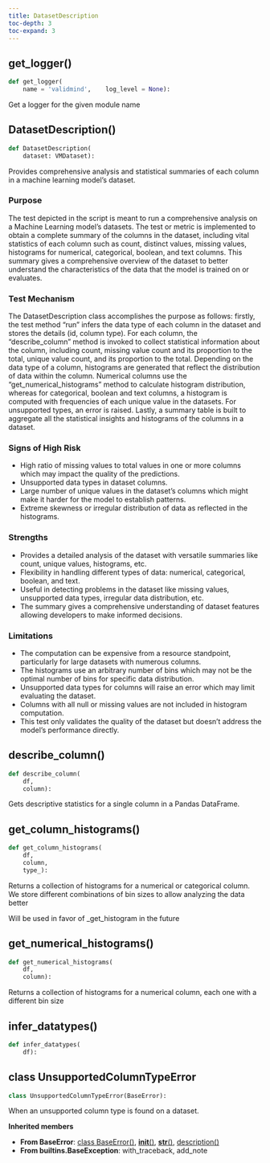 ```yaml
---
title: DatasetDescription
toc-depth: 3
toc-expand: 3
---
```


## get_logger[()]{.muted}

```python
def get_logger(
    name = 'validmind',    log_level = None):
```

Get a logger for the given module name

## DatasetDescription[()]{.muted}

```python
def DatasetDescription(
    dataset: VMDataset):
```

Provides comprehensive analysis and statistical summaries of each column in a machine learning model's dataset.

### Purpose

The test depicted in the script is meant to run a comprehensive analysis on a Machine Learning model's datasets. The test or metric is implemented to obtain a complete summary of the columns in the dataset, including vital statistics of each column such as count, distinct values, missing values, histograms for numerical, categorical, boolean, and text columns. This summary gives a comprehensive overview of the dataset to better understand the characteristics of the data that the model is trained on or evaluates.

### Test Mechanism

The DatasetDescription class accomplishes the purpose as follows: firstly, the test method "run" infers the data type of each column in the dataset and stores the details (id, column type). For each column, the "describe_column" method is invoked to collect statistical information about the column, including count, missing value count and its proportion to the total, unique value count, and its proportion to the total. Depending on the data type of a column, histograms are generated that reflect the distribution of data within the column. Numerical columns use the "get_numerical_histograms" method to calculate histogram distribution, whereas for categorical, boolean and text columns, a histogram is computed with frequencies of each unique value in the datasets. For unsupported types, an error is raised. Lastly, a summary table is built to aggregate all the statistical insights and histograms of the columns in a dataset.

### Signs of High Risk

- High ratio of missing values to total values in one or more columns which may impact the quality of the predictions.
- Unsupported data types in dataset columns.
- Large number of unique values in the dataset's columns which might make it harder for the model to establish patterns.
- Extreme skewness or irregular distribution of data as reflected in the histograms.

### Strengths

- Provides a detailed analysis of the dataset with versatile summaries like count, unique values, histograms, etc.
- Flexibility in handling different types of data: numerical, categorical, boolean, and text.
- Useful in detecting problems in the dataset like missing values, unsupported data types, irregular data distribution, etc.
- The summary gives a comprehensive understanding of dataset features allowing developers to make informed decisions.

### Limitations

- The computation can be expensive from a resource standpoint, particularly for large datasets with numerous columns.
- The histograms use an arbitrary number of bins which may not be the optimal number of bins for specific data distribution.
- Unsupported data types for columns will raise an error which may limit evaluating the dataset.
- Columns with all null or missing values are not included in histogram computation.
- This test only validates the quality of the dataset but doesn't address the model's performance directly.

## describe_column[()]{.muted}

```python
def describe_column(
    df,
    column):
```

Gets descriptive statistics for a single column in a Pandas DataFrame.

## get_column_histograms[()]{.muted}

```python
def get_column_histograms(
    df,
    column,
    type_):
```

Returns a collection of histograms for a numerical or categorical column. We store different combinations of bin sizes to allow analyzing the data better

Will be used in favor of \_get_histogram in the future

## get_numerical_histograms[()]{.muted}

```python
def get_numerical_histograms(
    df,
    column):
```

Returns a collection of histograms for a numerical column, each one with a different bin size

## infer_datatypes[()]{.muted}

```python
def infer_datatypes(
    df):
```

## [class]{.muted} UnsupportedColumnTypeError

```python
class UnsupportedColumnTypeError(BaseError):
```

When an unsupported column type is found on a dataset.

**Inherited members**

- **From BaseError**: [class BaseError[()]{.muted}](#class-baseerror), [__init__[()]{.muted}](#__init__), [__str__[()]{.muted}](#__str__), [description[()]{.muted}](#description)
- **From builtins.BaseException**: with_traceback, add_note
